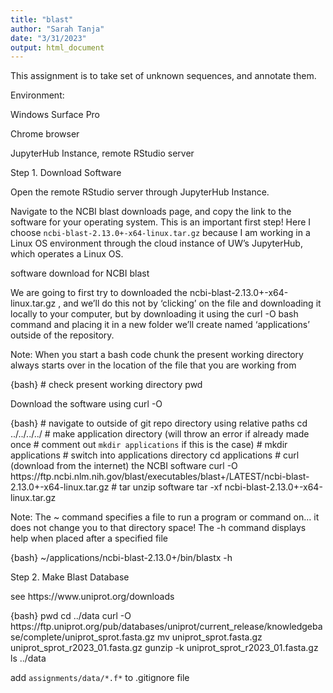 ```yaml
---
title: "blast"
author: "Sarah Tanja"
date: "3/31/2023"
output: html_document
---
```


This assignment is to take set of unknown sequences, and annotate them.

Environment:

Windows Surface Pro

Chrome browser

JupyterHub Instance, remote RStudio server

Step 1. Download Software

Open the remote RStudio server through JupyterHub Instance.

Navigate to the NCBI blast downloads page, and copy the link to the software for your operating system. This is an important first step! Here I choose `ncbi-blast-2.13.0+-x64-linux.tar.gz` because I am working in a Linux OS environment through the cloud instance of UW's JupyterHub, which operates a Linux OS.

software download for NCBI blast

We are going to first try to downloaded the ncbi-blast-2.13.0+-x64-linux.tar.gz , and we'll do this not by 'clicking' on the file and downloading it locally to your computer, but by downloading it using the curl -O bash command and placing it in a new folder we'll create named 'applications' outside of the repository.

Note: When you start a bash code chunk the present working directory always starts over in the location of the file that you are working from

{bash}
# check present working directory
pwd

Download the software using curl -O

{bash}
# navigate to outside of git repo directory using relative paths
cd ../../../../
# make application directory (will throw an error if already made once
# comment out `mkdir applications` if this is the case)
# mkdir applications
# switch into applications directory
cd applications
# curl (download from the internet) the NCBI software
curl -O https://ftp.ncbi.nlm.nih.gov/blast/executables/blast+/LATEST/ncbi-blast-2.13.0+-x64-linux.tar.gz
# tar unzip software 
tar -xf ncbi-blast-2.13.0+-x64-linux.tar.gz

Note: The ~ command specifies a file to run a program or command on… it does not change you to that directory space! The -h command displays help when placed after a specified file

{bash}
~/applications/ncbi-blast-2.13.0+/bin/blastx -h

Step 2. Make Blast Database

see https://www.uniprot.org/downloads


{bash}
pwd
cd ../data
curl -O https://ftp.uniprot.org/pub/databases/uniprot/current_release/knowledgebase/complete/uniprot_sprot.fasta.gz
mv uniprot_sprot.fasta.gz uniprot_sprot_r2023_01.fasta.gz
gunzip -k uniprot_sprot_r2023_01.fasta.gz
ls ../data

add `assignments/data/*.f*` to .gitignore file 
